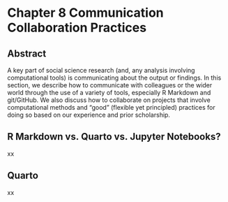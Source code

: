 # Chapter 8 **Communication Collaboration Practices**

## Abstract

A key part of social science research (and, any analysis involving computational tools) is communicating about the output or findings. In this section, we describe how to communicate with colleagues or the wider world through the use of a variety of tools, especially R Markdown and git/GitHub. We also discuss how to collaborate on projects that involve computational methods and “good” (flexible yet principled) practices for doing so based on our experience and prior scholarship.

## R Markdown vs. Quarto vs. Jupyter Notebooks?

xx

## Quarto

xx
